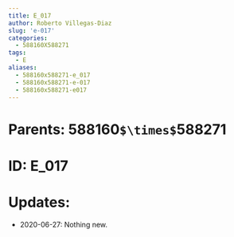 ```yaml
---
title: E_017
author: Roberto Villegas-Diaz
slug: 'e-017'
categories:
  - 588160X588271
tags:
  - E
aliases:
  - 588160x588271-e_017
  - 588160x588271-e-017
  - 588160x588271-e017
---
```


# **Parents**: 588160`$\times$`588271
# **ID**: E_017
# **Updates**: 
 - 2020-06-27: Nothing new.
